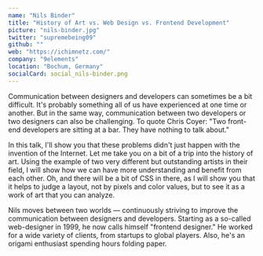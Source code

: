 ```yaml
---
name: "Nils Binder"
title: "History of Art vs. Web Design vs. Frontend Development"
picture: "nils-binder.jpg"
twitter: "supremebeing09"
github: ""
web: "https://ichimnetz.com/"
company: "9elements"
location: "Bochum, Germany"
socialCard: social_nils-binder.png
---
```


<p>
  Communication between designers and developers can sometimes be a bit difficult. It's probably something all of us have experienced at one time or another. But in the same way, communication between two developers or two designers can also be challenging. To quote Chris Coyer: "Two front-end developers are sitting at a bar. They have nothing to talk about."
</p>
<p>
  In this talk, I'll show you that these problems didn't just happen with the invention of the Internet. Let me take you on a bit of a trip into the history of art. Using the example of two very different but outstanding artists in their field, I will show how we can have more understanding and benefit from each other. Oh, and there will be a bit of CSS in there, as I will show you that it helps to judge a layout, not by pixels and color values, but to see it as a work of art that you can analyze.
</p>

<p>
  Nils moves between two worlds — continuously striving to improve the communication between designers and developers. Starting as a so-called web-designer in 1999, he now calls himself "frontend designer." He worked for a wide variety of clients, from startups to global players. Also, he's an origami enthusiast spending hours folding paper.
</p>
